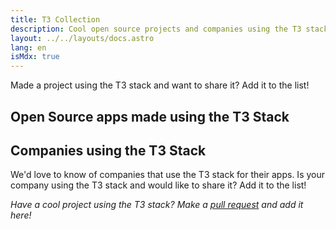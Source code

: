 ```yaml
---
title: T3 Collection
description: Cool open source projects and companies using the T3 stack
layout: ../../layouts/docs.astro
lang: en
isMdx: true
---
```


Made a project using the T3 stack and want to share it? Add it to the list!

## Open Source apps made using the T3 Stack

<OpenSourceAppList />


## Companies using the T3 Stack

We'd love to know of companies that use the T3 stack for their apps. Is your company using the T3 stack and would like to share it? Add it to the list!

<CompanyList/>

_Have a cool project using the T3 stack? Make a [pull request](https://github.com/t3-oss/create-t3-app/tree/next/www/src/components/docs/openSourceAppList.tsx) and add it here!_
